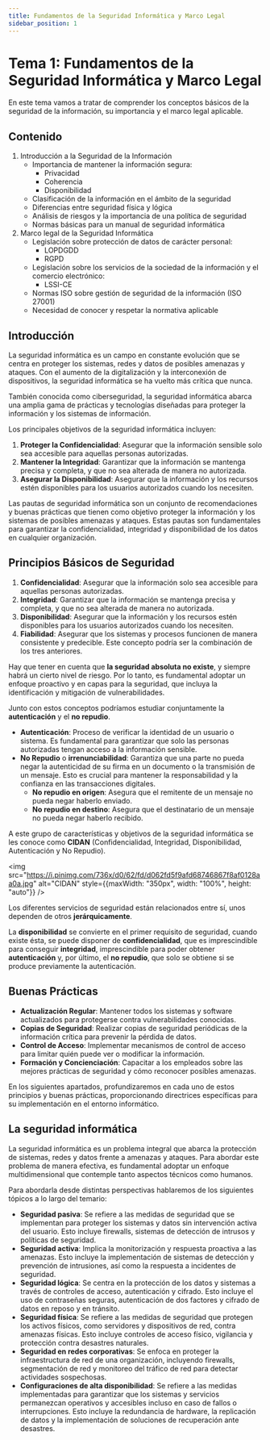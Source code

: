 ```yaml
---
title: Fundamentos de la Seguridad Informática y Marco Legal
sidebar_position: 1
---
```


# Tema 1: Fundamentos de la Seguridad Informática y Marco Legal

En este tema vamos a tratar de comprender los conceptos básicos de la seguridad de la información, su importancia y el marco legal aplicable.

## Contenido

1. Introducción a la Seguridad de la Información
   - Importancia de mantener la información segura:
      - Privacidad
      - Coherencia
      - Disponibilidad
   - Clasificación de la información en el ámbito de la seguridad
   - Diferencias entre seguridad física y lógica
   - Análisis de riesgos y la importancia de  una política de seguridad
   - Normas básicas para un manual de seguridad informática
2. Marco legal de la Seguridad Informática
   - Legislación sobre protección de datos de carácter personal:
      - LOPDGDD
      - RGPD
   - Legislación sobre los servicios de la sociedad de la información y el comercio electrónico:
      - LSSI-CE
   - Normas ISO sobre gestión de seguridad de la información (ISO 27001)
   - Necesidad de conocer y respetar la normativa aplicable

## Introducción

La seguridad informática es un campo en constante evolución que se centra en proteger los sistemas, redes y datos de posibles amenazas y ataques. Con el aumento de la digitalización y la interconexión de dispositivos, la seguridad informática se ha vuelto más crítica que nunca. 

También conocida como ciberseguridad, la seguridad informática abarca una amplia gama de prácticas y tecnologías diseñadas para proteger la información y los sistemas de información.

Los principales objetivos de la seguridad informática incluyen:

1. **Proteger la Confidencialidad**: Asegurar que la información sensible solo sea accesible para aquellas personas autorizadas.
2. **Mantener la Integridad**: Garantizar que la información se mantenga precisa y completa, y que no sea alterada de manera no autorizada.
3. **Asegurar la Disponibilidad**: Asegurar que la información y los recursos estén disponibles para los usuarios autorizados cuando los necesiten.

Las pautas de seguridad informática son un conjunto de recomendaciones y buenas prácticas que tienen como objetivo proteger la información y los sistemas de posibles amenazas y ataques. Estas pautas son fundamentales para garantizar la confidencialidad, integridad y disponibilidad de los datos en cualquier organización.

## Principios Básicos de Seguridad

1. **Confidencialidad**: Asegurar que la información solo sea accesible para aquellas personas autorizadas.
2. **Integridad**: Garantizar que la información se mantenga precisa y completa, y que no sea alterada de manera no autorizada.
3. **Disponibilidad**: Asegurar que la información y los recursos estén disponibles para los usuarios autorizados cuando los necesiten.
4. **Fiabilidad**: Asegurar que los sistemas y procesos funcionen de manera consistente y predecible. Este concepto podría ser la combinación de los tres anteriores.

Hay que tener en cuenta que **la seguridad absoluta no existe**, y siempre habrá un cierto nivel de riesgo. Por lo tanto, es fundamental adoptar un enfoque proactivo y en capas para la seguridad, que incluya la identificación y mitigación de vulnerabilidades.

Junto con estos conceptos podríamos estudiar conjuntamente la **autenticación** y el **no repudio**.

- **Autenticación**: Proceso de verificar la identidad de un usuario o sistema. Es fundamental para garantizar que solo las personas autorizadas tengan acceso a la información sensible.
- **No Repudio** o **irrenunciabilidad**: Garantiza que una parte no pueda negar la autenticidad de su firma en un documento o la transmisión de un mensaje. Esto es crucial para mantener la responsabilidad y la confianza en las transacciones digitales.
   - **No repudio en origen**: Asegura que el remitente de un mensaje no pueda negar haberlo enviado.
   - **No repudio en destino**: Asegura que el destinatario de un mensaje no pueda negar haberlo recibido.

A este grupo de características y objetivos de la seguridad informática se les conoce como **CIDAN** (Confidencialidad, Integridad, Disponibilidad, Autenticación y No Repudio). 

<img src="https://i.pinimg.com/736x/d0/62/fd/d062fd5f9afd68746867f8af0128aa0a.jpg" alt="CIDAN" style={{maxWidth: "350px", width: "100%", height: "auto"}} />

Los diferentes servicios de seguridad están relacionados entre sí, unos dependen de otros **jerárquicamente**. 

La **disponibilidad** se convierte en el primer requisito de seguridad, cuando existe ésta, se puede disponer de **confidencialidad**, que es imprescindible para conseguir **integridad**, imprescindible para poder obtener **autenticación** y, por último, el **no repudio**, que solo se obtiene si se produce previamente la autenticación.



## Buenas Prácticas

- **Actualización Regular**: Mantener todos los sistemas y software actualizados para protegerse contra vulnerabilidades conocidas.
- **Copias de Seguridad**: Realizar copias de seguridad periódicas de la información crítica para prevenir la pérdida de datos.
- **Control de Acceso**: Implementar mecanismos de control de acceso para limitar quién puede ver o modificar la información.
- **Formación y Concienciación**: Capacitar a los empleados sobre las mejores prácticas de seguridad y cómo reconocer posibles amenazas.

En los siguientes apartados, profundizaremos en cada uno de estos principios y buenas prácticas, proporcionando directrices específicas para su implementación en el entorno informático. 

## La seguridad informática

La seguridad informática es un problema integral que abarca la protección de sistemas, redes y datos frente a amenazas y ataques. Para abordar este problema de manera efectiva, es fundamental adoptar un enfoque multidimensional que contemple tanto aspectos técnicos como humanos.

Para abordarla desde distintas perspectivas hablaremos de los siguientes tópicos a lo largo del temario:

- **Seguridad pasiva**: Se refiere a las medidas de seguridad que se implementan para proteger los sistemas y datos sin intervención activa del usuario. Esto incluye firewalls, sistemas de detección de intrusos y políticas de seguridad.
- **Seguridad activa**: Implica la monitorización y respuesta proactiva a las amenazas. Esto incluye la implementación de sistemas de detección y prevención de intrusiones, así como la respuesta a incidentes de seguridad.
- **Seguridad lógica**: Se centra en la protección de los datos y sistemas a través de controles de acceso, autenticación y cifrado. Esto incluye el uso de contraseñas seguras, autenticación de dos factores y cifrado de datos en reposo y en tránsito.
- **Seguridad física**: Se refiere a las medidas de seguridad que protegen los activos físicos, como servidores y dispositivos de red, contra amenazas físicas. Esto incluye controles de acceso físico, vigilancia y protección contra desastres naturales.
- **Seguridad en redes corporativas**: Se enfoca en proteger la infraestructura de red de una organización, incluyendo firewalls, segmentación de red y monitoreo del tráfico de red para detectar actividades sospechosas.
- **Configuraciones de alta disponibilidad**: Se refiere a las medidas implementadas para garantizar que los sistemas y servicios permanezcan operativos y accesibles incluso en caso de fallos o interrupciones. Esto incluye la redundancia de hardware, la replicación de datos y la implementación de soluciones de recuperación ante desastres.  



